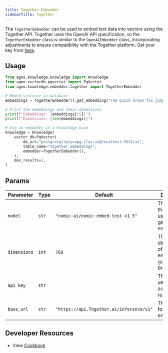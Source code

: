 ```yaml
---
title: Together Embedder
sidebarTitle: Together
---
```


The `TogetherEmbedder` can be used to embed text data into vectors using the Together API. Together uses the OpenAI API specification, so the `TogetherEmbedder` class is similar to the `OpenAIEmbedder` class, incorporating adjustments to ensure compatibility with the Together platform. Get your key from [here](https://api.together.xyz/settings/api-keys).

## Usage

```python cookbook/embedders/together_embedder.py
from agno.knowledge.knowledge import Knowledge
from agno.vectordb.pgvector import PgVector
from agno.knowledge.embedder.together import TogetherEmbedder

# Embed sentence in database
embeddings = TogetherEmbedder().get_embedding("The quick brown fox jumps over the lazy dog.")

# Print the embeddings and their dimensions
print(f"Embeddings: {embeddings[:5]}")
print(f"Dimensions: {len(embeddings)}")

# Use an embedder in a knowledge base
knowledge = Knowledge(
    vector_db=PgVector(
        db_url="postgresql+psycopg://ai:ai@localhost:5532/ai",
        table_name="together_embeddings",
        embedder=TogetherEmbedder(),
    ),
    max_results=2,
)
```

## Params

| Parameter    | Type  | Default                                  | Description                                                  |
| ------------ | ----- | ---------------------------------------- | ------------------------------------------------------------ |
| `model`      | `str` | `"nomic-ai/nomic-embed-text-v1.5"`       | The name of the model used for generating embeddings.        |
| `dimensions` | `int` | `768`                                    | The dimensionality of the embeddings generated by the model. |
| `api_key`    | `str` |                                          | The API key used for authenticating requests.                |
| `base_url`   | `str` | `"https://api.Together.ai/inference/v1"` | The base URL for the API endpoint.                           |

## Developer Resources
- View [Cookbook](https://github.com/agno-agi/agno/tree/v2.0/cookbook/knowledge/embedders/together_embedder.py)
